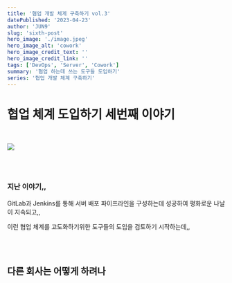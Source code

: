 ```yaml
---
title: '협업 개발 체계 구축하기 vol.3'
datePublished: '2023-04-23'
author: 'JUN9'
slug: 'sixth-post'
hero_image: './image.jpeg'
hero_image_alt: 'cowork'
hero_image_credit_text: ''
hero_image_credit_link: ''
tags: ['DevOps', 'Server', 'Cowork']
summary: '협업 하는데 쓰는 도구들 도입하기'
series: '협업 개발 체계 구축하기'
---
```


# 협업 체계 도입하기 세번째 이야기

<br />

![](1.jpeg)

<br />
<br />

### 지난 이야기,,

GitLab과 Jenkins를 통해 서버 배포 파이프라인을 구성하는데 성공하여 평화로운 나날이 지속되고,,

이런 협업 체계를 고도화하기위한 도구들의 도입을 검토하기 시작하는데,,

<br />
<br />

## 다른 회사는 어떻게 하려나

